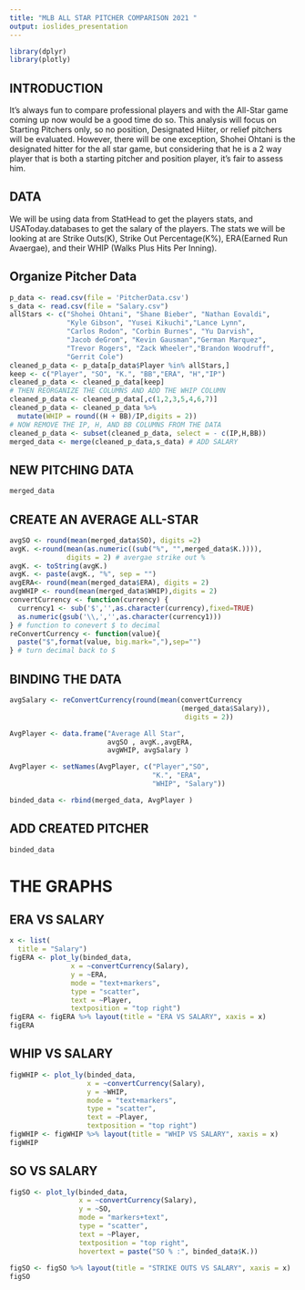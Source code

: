 ---
title: "MLB ALL STAR PITCHER COMPARISON 2021 "
output: ioslides_presentation
---
 
```{r,echo = FALSE, message = FALSE,  warning = FALSE}
library(dplyr)
library(plotly)
```
## INTRODUCTION

It's always fun to compare professional players and with the All-Star game coming up now would be a good time do so.
This analysis will focus on Starting Pitchers only, so no position, Designated Hiiter, or relief pitchers will be evaluated. However, there will be one exception, Shohei Ohtani is the designated hitter for the all star game, but considering that he is a 2 way player that is both a starting pitcher and position player, it's fair to assess him.

## DATA
We will be using data from StatHead to get the players stats, and USAToday.databases to get the salary of the players.
The stats we will be looking at are Strike Outs(K), Strike Out Percentage(K%), ERA(Earned Run Avaergae), and their WHIP (Walks Plus Hits Per Inning).

## Organize Pitcher Data 

```{r}
p_data <- read.csv(file = 'PitcherData.csv')
s_data <- read.csv(file = "Salary.csv")
allStars <- c("Shohei Ohtani", "Shane Bieber", "Nathan Eovaldi", 
              "Kyle Gibson", "Yusei Kikuchi","Lance Lynn", 
              "Carlos Rodon", "Corbin Burnes", "Yu Darvish", 
              "Jacob deGrom", "Kevin Gausman","German Marquez", 
              "Trevor Rogers", "Zack Wheeler","Brandon Woodruff", 
              "Gerrit Cole")
cleaned_p_data <- p_data[p_data$Player %in% allStars,]
keep <- c("Player", "SO", "K.", "BB","ERA", "H","IP")
cleaned_p_data <- cleaned_p_data[keep]
# THEN REORGANIZE THE COLUMNS AND ADD THE WHIP COLUMN
cleaned_p_data <- cleaned_p_data[,c(1,2,3,5,4,6,7)]
cleaned_p_data <- cleaned_p_data %>% 
  mutate(WHIP = round((H + BB)/IP,digits = 2))
# NOW REMOVE THE IP, H, AND BB COLUMNS FROM THE DATA
cleaned_p_data <- subset(cleaned_p_data, select = - c(IP,H,BB)) 
merged_data <- merge(cleaned_p_data,s_data) # ADD SALARY
```

## NEW PITCHING DATA
```{r, echo = FALSE}
merged_data
```

## CREATE AN AVERAGE ALL-STAR

```{r,echo = TRUE}
avgSO <- round(mean(merged_data$SO), digits =2)
avgK. <-round(mean(as.numeric((sub("%", "",merged_data$K.)))), 
              digits = 2) # avergae strike out %
avgK. <- toString(avgK.) 
avgK. <- paste(avgK., "%", sep = "")
avgERA<- round(mean(merged_data$ERA), digits = 2)
avgWHIP <- round(mean(merged_data$WHIP),digits = 2)
convertCurrency <- function(currency) {
  currency1 <- sub('$','',as.character(currency),fixed=TRUE)
  as.numeric(gsub('\\,','',as.character(currency1))) 
} # function to conevert $ to decimal
reConvertCurrency <- function(value){
  paste("$",format(value, big.mark=","),sep="")
} # turn decimal back to $

```
## BINDING THE DATA 
```{r}
avgSalary <- reConvertCurrency(round(mean(convertCurrency
                                          (merged_data$Salary)), 
                                           digits = 2))

AvgPlayer <- data.frame("Average All Star", 
                        avgSO , avgK.,avgERA, 
                        avgWHIP, avgSalary )

AvgPlayer <- setNames(AvgPlayer, c("Player","SO",
                                   "K.", "ERA", 
                                   "WHIP", "Salary"))

binded_data <- rbind(merged_data, AvgPlayer )
```
## ADD CREATED PITCHER

```{r, echo = FALSE}
binded_data
```
# THE GRAPHS

## ERA VS SALARY
```{r, echo = FALSE,warning=FALSE}
x <- list(
  title = "Salary")
figERA <- plot_ly(binded_data, 
               x = ~convertCurrency(Salary), 
               y = ~ERA, 
               mode = "text+markers",
               type = "scatter", 
               text = ~Player,
               textposition = "top right")
figERA <- figERA %>% layout(title = "ERA VS SALARY", xaxis = x)
figERA

```
## WHIP VS SALARY
```{r,echo = FALSE, warning=FALSE}
figWHIP <- plot_ly(binded_data, 
                   x = ~convertCurrency(Salary), 
                   y = ~WHIP, 
                   mode = "text+markers",
                   type = "scatter", 
                   text = ~Player,
                   textposition = "top right")
figWHIP <- figWHIP %>% layout(title = "WHIP VS SALARY", xaxis = x)
figWHIP
```

## SO VS SALARY
```{r, echo = FALSE, warning=FALSE}
figSO <- plot_ly(binded_data, 
                 x = ~convertCurrency(Salary), 
                 y = ~SO, 
                 mode = "markers+text",
                 type = "scatter", 
                 text = ~Player,
                 textposition = "top right",
                 hovertext = paste("SO % :", binded_data$K.))
                
figSO <- figSO %>% layout(title = "STRIKE OUTS VS SALARY", xaxis = x)
figSO
```
